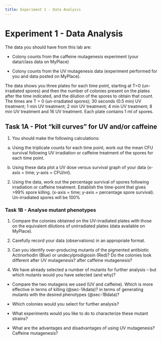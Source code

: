 ```yaml
---
title: Experiment 1 - Data Analysis
---
```


# Experiment 1 - Data Analysis {#sec-data1}

::: {.callout-note title="Experiment 1 - Data"}

The data you should have from this lab are:

* Colony counts from the caffeine mutagenesis experiment (your data/class data on MyPlace)

*	Colony counts from the UV mutagenesis data (experiment performed for you and data posted on MyPlace).

The data shows you three plates for each time point, starting at T=0 (un-irradiated spores) and then the number of colonies present on the plates after the time indicated, and the dilution of the spores to obtain that count. The times are T = 0 (un-irradiated spores); 30 seconds (0.5 min) UV treatment; 1 min UV treatment; 2 min UV treatment; 4 min UV treatment; 8 min UV treatment and 16 UV treatment. Each plate contains 1 ml of spores.

:::

## Task 1A - Plot "kill curves" for UV and/or caffeine {#sec-1Adata}

1. You should make the following calculations: 
a.	Using the triplicate counts for each time point, work out the mean CFU survival following UV irradiation or caffeine treatment of the spores for each time point.

b.	Using these data plot a UV dose versus survival graph of your data (x-axis = time; y-axis = CFU/ml).

2. Using the data, work out the percentage survival of spores following irradiation or caffeine treatment. Establish the time-point that gives >99% spore killing. (x-axis = time; y-axis = percentage spore survival). Un-irradiated spores will be 100%



### Task 1B - Analyse mutant phenotypes {#sec-1Bdata}

1.	Compare the colonies obtained on the UV-irradiated plates with those on the equivalent dilutions of unirradiated plates (data available on MyPlace). 

2.	Carefully record your data (observations) in an appropriate format.

3.	Can you identify over-producing mutants of the pigmented antibiotic Actinorhodin (Blue) or undecylprodigiosin (Red)? Do the colonies look different after UV mutagenesis? after caffeine mutagenesis?

4.	We have already selected a number of mutants for further analysis – but which mutants would you have selected (and why)?


::: {.callout-discussion title="Experiment 1 - discussion questions"} 

* Compare the two mutagens we used (UV and caffeine). Which is more effective in terms of killing (@sec-1Adata)? in terms of generating mutants with the desired phenotypes (@sec-1Bdata)?

* Which colonies would you select for further analysis?

* What experiments would you like to do to characterize these mutant strains?

* What are the advantages and disadvantages of using UV mutagenesis? Caffeine mutagenesis?

:::
